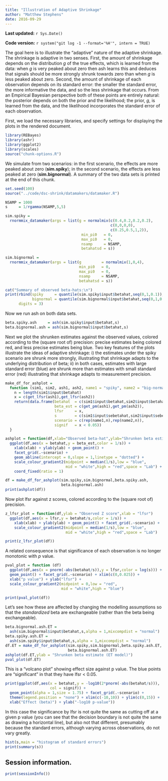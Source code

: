 ```yaml
---
title: "Illustration of Adaptive Shrinkage"
author: "Matthew Stephens"
date: 2016-09-29
---
```


**Last updated:** `r Sys.Date()`

**Code version:** `r system("git log -1 --format='%H'", intern = TRUE)`

The goal here is to illustrate the "adaptive" nature of the adaptive
shrinkage. The shrinkage is adaptive in two senses. First, the amount
of shrinkage depends on the distribution $g$ of the true effects,
which is learned from the data: when $g$ is very peaked about zero
then ash learns this and deduces that signals should be more strongly
shrunk towards zero than when $g$ is less peaked about zero.  Second,
the amount of shrinkage of each observation depends on its standard
error: the smaller the standard error, the more informative the data,
and so the less shrinkage that occurs. From an Empirical Bayesian
perspective both of these points are entirely natural: the posterior
depends on both the prior and the likelihood; the prior, $g$, is
learned from the data, and the likelihood incorporates the standard
error of each observation.

First, we load the necessary libraries, and specify settings for
displaying the plots in the rendered document.

```r
library(REBayes)
library(ashr)
library(ggplot2)
library(scales)
source("chunk-options.R")
```

We simulate from two scenarios: in the first scenario, the effects are more
peaked about zero (**sim.spiky**); in the second scenario, the effects are
less peaked at zero (**sim.bignormal**). A summary of the two data sets is
printed at the end of this chunk.

```r
set.seed(100)
source("../code/dsc-shrink/datamakers/datamaker.R")

NSAMP = 1000
s     = 1/rgamma(NSAMP,5,5)

sim.spiky =
  rnormmix_datamaker(args = list(g = normalmix(c(0.4,0.2,0.2,0.2),
                                               c(0,0,0,0),
                                               c(0.25,0.5,1,2)),
                                  min_pi0   = 0,
                                  max_pi0   = 0,
                                  nsamp     = NSAMP,
                                  betahatsd = s))

sim.bignormal =
  rnormmix_datamaker(args = list(g         = normalmix(1,0,4),
                                 min_pi0   = 0,
                                 max_pi0   = 0,
                                 nsamp     = NSAMP,
                                 betahatsd = s))

cat("Summary of observed beta-hats:\n")
print(rbind(spiky     = quantile(sim.spiky$input$betahat,seq(0,1,0.1)),
            bignormal = quantile(sim.bignormal$input$betahat,seq(0,1,0.1))),
      digits = 3)
```

Now we run ash on both data sets.

```r
beta.spiky.ash     = ash(sim.spiky$input$betahat,s)
beta.bignormal.ash = ash(sim.bignormal$input$betahat,s)
```

Next we plot the shrunken estimates against the observed values, colored
according to the (square root of) precision: precise estimates being colored
red, and less precise estimates being blue. Two key features of the plots
illustrate the ideas of adaptive shrinkage: i) the estimates under the spiky
scenario are shrunk more strongly, illustrating that shrinkage adapts to the
underlying distribution of beta; ii) in both cases, estimates with large
standard error (blue) are shrunk more than estimates with small standard
error (red) illustrating that shrinkage adapts to measurement precision.

```r
make_df_for_ashplot =
  function (sim1, sim2, ash1, ash2, name1 = "spiky", name2 = "big-normal") {
    n = length(sim1$input$betahat)
    x = c(get_lfsr(ash1),get_lfsr(ash2))
    return(data.frame(betahat  = c(sim1$input$betahat,sim2$input$betahat),
                      beta_est = c(get_pm(ash1),get_pm(ash2)),
                      lfsr     = x,
                      s        = c(sim1$input$sebetahat,sim2$input$sebetahat),
                      scenario = c(rep(name1,n),rep(name2,n)),
                      signif   = x < 0.05))
  }

ashplot = function(df,xlab="Observed beta-hat",ylab="Shrunken beta estimate")
  ggplot(df,aes(x = betahat,y = beta_est,color = 1/s)) +
    xlab(xlab) + ylab(ylab) + geom_point() +
    facet_grid(.~scenario) +
    geom_abline(intercept = 0,slope = 1,linetype = "dotted") +
    scale_colour_gradient2(midpoint = median(1/s),low = "blue",
                           mid = "white",high = "red",space = "Lab") +
    coord_fixed(ratio = 1)

df = make_df_for_ashplot(sim.spiky,sim.bignormal,beta.spiky.ash,
                         beta.bignormal.ash)
print(ashplot(df))
```

Now plot lfsr against z scores, colored according to the (square root of)
precision.

```r
z_lfsr_plot = function(df,ylab = "Observed Z score",xlab = "lfsr")
  ggplot(df,aes(x = lfsr,y = betahat/s,color = 1/s)) +
    xlab(xlab) + ylab(ylab) + geom_point() + facet_grid(.~scenario) +
    scale_colour_gradient2(midpoint = median(1/s),low = "blue",
                           mid = "white",high = "red",space = "Lab")

print(z_lfsr_plot(df))
```

A related consequence is that significance of each observation is no longer
monotonic with $p$ value.

```r
pval_plot = function (df)
  ggplot(df,aes(x = pnorm(-abs(betahat/s)),y = lfsr,color = log(s))) +
  geom_point() + facet_grid(.~scenario) + xlim(c(0,0.025)) +
  xlab("p value") + ylab("lfsr") +
  scale_colour_gradient2(midpoint = 0,low = "red",
                         mid = "white",high = "blue")

print(pval_plot(df))
```

Let's see how these are affected by changing the modelling assumptions so that
the *standardized* beta are exchangeable (rather than the beta being exchangeable).

```r
beta.bignormal.ash.ET =
  ash(sim.bignormal$input$betahat,s,alpha = 1,mixcompdist = "normal")
beta.spiky.ash.ET =
  ash(sim.spiky$input$betahat,s,alpha = 1,mixcompdist = "normal")
df.ET = make_df_for_ashplot(sim.spiky,sim.bignormal,beta.spiky.ash.ET,
                            beta.bignormal.ash.ET)
ashplot(df.ET,ylab = "Shrunken beta estimate (ET model)")
pval_plot(df.ET)
```

This is a "volcano plot" showing effect size against p value. The blue points
are "significant" in that they have lfsr < 0.05.

```r
print(ggplot(df,aes(x = betahat,y = -log10(2*pnorm(-abs(betahat/s))),
                    col = signif)) +
  geom_point(alpha = 1,size = 1.75) + facet_grid(.~scenario) +
  theme(legend.position = "none") + xlim(c(-10,10)) + ylim(c(0,15)) +
  xlab("Effect (beta)") + ylab("-log10 p-value"))
```

In this case the significance by lfsr is not quite the same as cutting off
at a given p value (you can see that the decision boundary is not quite the
same as drawing a horizontal line), but also not that different, presumably
because the standard errors, although varying across observations, do not
vary greatly.

```r
hist(s,main = "histogram of standard errors")
print(summary(s))
```

## Session information.

```r
print(sessionInfo())
```
